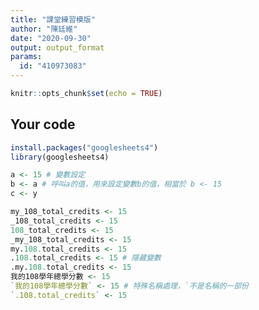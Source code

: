 ```yaml
---
title: "課堂練習模版"
author: "陳廷維"
date: "2020-09-30"
output: output_format
params:
  id: "410973083"
---
```


```r
knitr::opts_chunk$set(echo = TRUE)
```

## Your code

```r
install.packages("googlesheets4")
library(googlesheets4)
```

```r
a <- 15 # 變數設定
b <- a # 呼叫a的值，用來設定變數b的值，相當於 b <- 15
c <- y
```
```r
my_108_total_credits <- 15
_108_total_credits <- 15
108_total_credits <- 15
_my_108_total_credits <- 15
my.108.total_credits <- 15
.108.total_credits <- 15 # 隱藏變數
.my.108.total_credits <- 15
我的108學年總學分數 <- 15
`我的108學年總學分數` <- 15 # 特殊名稱處理，`不是名稱的一部份
`.108.total_credits` <- 15
```


